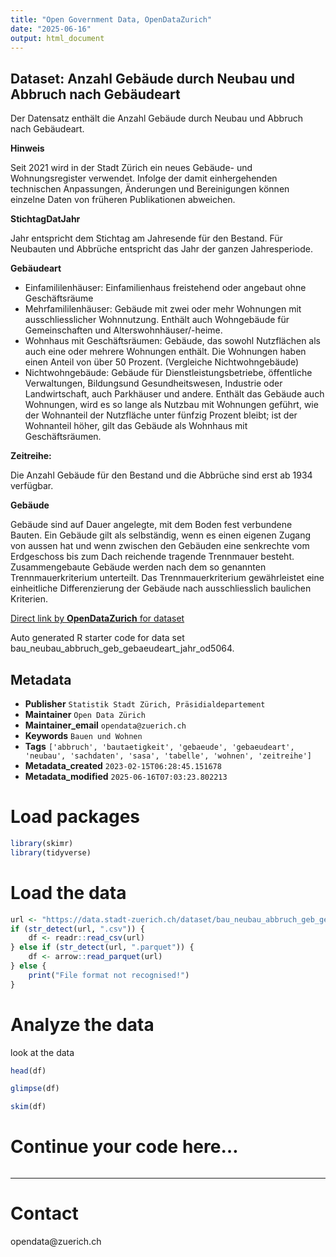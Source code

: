 ```yaml
---
title: "Open Government Data, OpenDataZurich"
date: "2025-06-16"
output: html_document
---
```


## Dataset: Anzahl Gebäude durch Neubau und Abbruch nach Gebäudeart

Der Datensatz enthält die Anzahl Gebäude durch Neubau und Abbruch nach Gebäudeart.

**Hinweis**


Seit 2021 wird in der Stadt Zürich ein neues Gebäude- und Wohnungsregister verwendet. Infolge der damit einhergehenden technischen Anpassungen, Änderungen und Bereinigungen können einzelne Daten von früheren Publikationen abweichen.


[]()

**StichtagDatJahr**


Jahr entspricht dem Stichtag am Jahresende für den Bestand. Für Neubauten und Abbrüche entspricht das Jahr der ganzen Jahresperiode.


[]()

**Gebäudeart**


- Einfamililenhäuser: Einfamilienhaus freistehend oder angebaut ohne Geschäftsräume
- Mehrfamililenhäuser: Gebäude mit zwei oder mehr Wohnungen mit ausschliesslicher Wohnnutzung. Enthält auch Wohngebäude für Gemeinschaften und Alterswohnhäuser/-heime.
- Wohnhaus mit Geschäftsräumen: Gebäude, das sowohl Nutzflächen als auch eine oder mehrere Wohnungen enthält. Die Wohnungen haben einen Anteil von über 50 Prozent. (Vergleiche Nichtwohngebäude)
- Nichtwohngebäude: Gebäude für Dienstleistungsbetriebe, öffentliche Verwaltungen, Bildungsund Gesundheitswesen, Industrie oder Landwirtschaft, auch Parkhäuser und andere. Enthält das Gebäude auch Wohnungen, wird es so lange als Nutzbau mit Wohnungen geführt, wie der Wohnanteil der Nutzfläche unter fünfzig Prozent bleibt; ist der Wohnanteil höher, gilt das Gebäude als Wohnhaus mit Geschäftsräumen.


[]()

**Zeitreihe:**

Die Anzahl Gebäude für den Bestand und die Abbrüche sind erst ab 1934 verfügbar.

[]()

**Gebäude**


Gebäude sind auf Dauer angelegte, mit dem Boden fest verbundene Bauten. Ein Gebäude gilt als selbständig, wenn es einen eigenen Zugang von aussen hat und wenn zwischen den Gebäuden eine senkrechte vom Erdgeschoss bis zum Dach reichende tragende Trennmauer besteht. Zusammengebaute Gebäude werden nach dem so genannten Trennmauerkriterium unterteilt. Das Trennmauerkriterium gewährleistet eine einheitliche Differenzierung der Gebäude nach ausschliesslich baulichen Kriterien.


[]()



[Direct link by **OpenDataZurich** for dataset](https://data.stadt-zuerich.ch/dataset/bau_neubau_abbruch_geb_gebaeudeart_jahr_od5064)

Auto generated R starter code for data set bau_neubau_abbruch_geb_gebaeudeart_jahr_od5064.

## Metadata

- **Publisher** `Statistik Stadt Zürich, Präsidialdepartement`
- **Maintainer** `Open Data Zürich`
- **Maintainer_email** `opendata@zuerich.ch`
- **Keywords** `Bauen und Wohnen`
- **Tags** `['abbruch', 'bautaetigkeit', 'gebaeude', 'gebaeudeart', 'neubau', 'sachdaten', 'sasa', 'tabelle', 'wohnen', 'zeitreihe']`
- **Metadata_created** `2023-02-15T06:28:45.151678`
- **Metadata_modified** `2025-06-16T07:03:23.802213`


# Load packages

```r
library(skimr)
library(tidyverse)
```

# Load the data

```r
url <- "https://data.stadt-zuerich.ch/dataset/bau_neubau_abbruch_geb_gebaeudeart_jahr_od5064/download/BAU506OD5064.csv"
if (str_detect(url, ".csv")) {
    df <- readr::read_csv(url)
} else if (str_detect(url, ".parquet")) {
    df <- arrow::read_parquet(url)
} else {
    print("File format not recognised!")
}
```

# Analyze the data

look at the data
```r
head(df)
```

```r
glimpse(df)
```

```r
skim(df)
```

# Continue your code here...

```r

```

------------------------------------------------------------------------

# Contact

opendata@zuerich.ch
